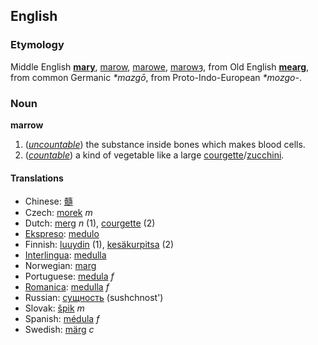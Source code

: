 == English ==
=== Etymology ===
Middle English '''[[mary]]''', [[marow]], [[marowe]], [[marowȝ]], from Old English '''[[mearg]]''', from common Germanic ''*mazgō'', from Proto-Indo-European ''*mozgo-''.

=== Noun ===
'''marrow'''

#(''[[uncountable]]'') the substance inside bones which makes blood cells.
#(''[[countable]]'') a kind of vegetable like a large [[courgette]]/[[zucchini]].

==== Translations ====
*Chinese: [[髓]]
*Czech:  [[morek]]  ''m''
*Dutch: [[merg]] ''n'' (1), [[courgette]] (2)
*[[Ekspreso]]: [[medulo]]
*Finnish: [[luuydin]] (1), [[kesäkurpitsa]] (2)
*[[Interlingua]]: [[medulla]]
*Norwegian: [[marg]]
*Portuguese: [[medula]] ''f''
*[[Romanica]]: [[medulla]] ''f''
*Russian: [[сущность]] (sushchnost')
*Slovak: [[špik]]   ''m''
*Spanish: [[médula]] ''f''
*Swedish: [[märg#Swedish|märg]] ''c''